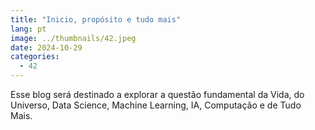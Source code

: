 ```yaml
---
title: "Inicio, propósito e tudo mais"
lang: pt
image: ../thumbnails/42.jpeg
date: 2024-10-29
categories:
  - 42
---
```


Esse blog será destinado a explorar a questão fundamental da Vida, do Universo, Data Science, Machine Learning, IA, Computação e de Tudo Mais.
